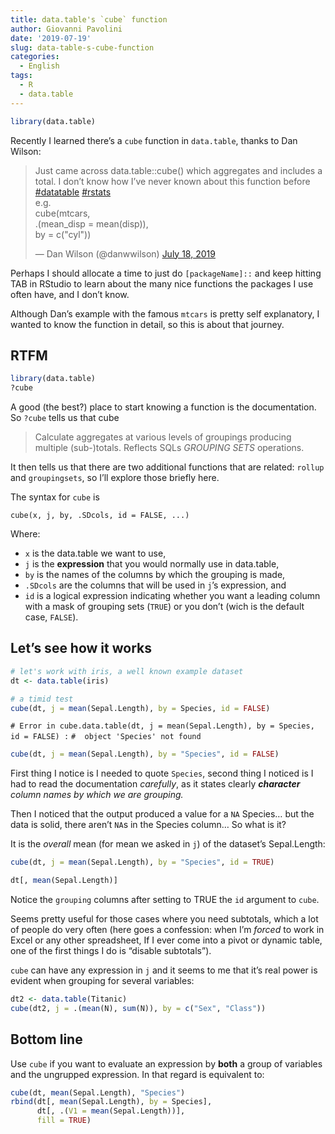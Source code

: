 ```yaml
---
title: data.table's `cube` function
author: Giovanni Pavolini
date: '2019-07-19'
slug: data-table-s-cube-function
categories:
  - English
tags:
  - R
  - data.table
---
```

```r
library(data.table)
```

Recently I learned there's a `cube` function in `data.table`, thanks to Dan Wilson:

<blockquote class="twitter-tweet"><p lang="en" dir="ltr">Just came across data.table::cube() which aggregates and includes a total. I don’t know how I’ve never known about this function before <a href="https://twitter.com/hashtag/datatable?src=hash&amp;ref_src=twsrc%5Etfw">#datatable</a> <a href="https://twitter.com/hashtag/rstats?src=hash&amp;ref_src=twsrc%5Etfw">#rstats</a><br>e.g. <br>cube(mtcars,<br> .(mean_disp = mean(disp)),<br> by = c(&quot;cyl&quot;))</p>&mdash; Dan Wilson (@danwwilson) <a href="https://twitter.com/danwwilson/status/1151816144522579968?ref_src=twsrc%5Etfw">July 18, 2019</a></blockquote> <script async src="https://platform.twitter.com/widgets.js" charset="utf-8"></script> 

Perhaps I should allocate a time to just do `[packageName]::` and keep hitting TAB in RStudio to learn about the many nice functions the packages I use often have, and I don't know.

Although Dan's example with the famous `mtcars` is pretty self explanatory, I wanted to know the function in detail, so this is about that journey.

## RTFM

```r
library(data.table)
?cube
```

A good (the best?) place to start knowing a function is the documentation. So `?cube` tells us that cube

> Calculate aggregates at various levels of groupings producing multiple (sub-)totals. Reflects SQLs _GROUPING SETS_ operations.

It then tells us that there are two additional functions that are related: `rollup` and `groupingsets`, so I'll explore those briefly here.

The syntax for `cube` is

`cube(x, j, by, .SDcols, id = FALSE, ...)`

Where:

+ `x` is the data.table we want to use,
+ `j` is the **expression** that you would normally use in data.table,
+ `by` is the names of the columns by which the grouping is made, 
+ `.SDcols` are the columns that will be used in `j`'s expression, and
+ `id` is a logical expression indicating whether you want a leading column with a mask of grouping sets (`TRUE`) or you don't (wich is the default case, `FALSE`).

## Let's see how it works

```r
# let's work with iris, a well known example dataset
dt <- data.table(iris)
```


```r
# a timid test
cube(dt, j = mean(Sepal.Length), by = Species, id = FALSE)
```

`       # Error in cube.data.table(dt, j = mean(Sepal.Length), by = Species, id = FALSE) :` 
`       #  object 'Species' not found`

```r
cube(dt, j = mean(Sepal.Length), by = "Species", id = FALSE)

```

First thing I notice is I needed to quote `Species`, second thing I noticed is I had to read the documentation *carefully*, as it states clearly _**character** column names by which we are grouping._

Then I noticed that the output produced a value for a `NA` Species... but the data is solid, there aren't `NA`s in the Species column... So what is it?

It is the *overall* mean (for mean we asked in `j`) of the dataset's Sepal.Length:

```r
cube(dt, j = mean(Sepal.Length), by = "Species", id = TRUE)

dt[, mean(Sepal.Length)]
```

Notice the `grouping` columns after setting to TRUE the `id` argument to `cube`.

Seems pretty useful for those cases where you need subtotals, which a lot of people do very often (here goes a confession: when I'm *forced* to work in Excel or any other spreadsheet, If I ever come into a pivot or dynamic table, one of the first things I do is "disable subtotals").

`cube` can have any expression in `j` and it seems to me that it's real power is evident when grouping for several variables:

```r
dt2 <- data.table(Titanic)
cube(dt2, j = .(mean(N), sum(N)), by = c("Sex", "Class"))

```

## Bottom line

Use `cube` if you want to evaluate an expression by **both** a group of variables and the ungrupped expression. In that regard is equivalent to:

```r
cube(dt, mean(Sepal.Length), "Species")
rbind(dt[, mean(Sepal.Length), by = Species], 
      dt[, .(V1 = mean(Sepal.Length))], 
      fill = TRUE)

```

